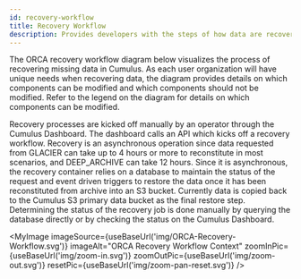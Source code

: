 ```yaml
---
id: recovery-workflow
title: Recovery Workflow
description: Provides developers with the steps of how data are recovered.
---
```



The ORCA recovery workflow diagram below visualizes the process of
recovering missing data in Cumulus. As each user organization will
have unique needs when recovering data, the diagram provides details
on which components can be modified and which components should not
be modified. Refer to the legend on the diagram for details on which
components can be modified.

Recovery processes are kicked off manually by an operator through
the Cumulus Dashboard. The dashboard calls an API which kicks off a
recovery workflow. Recovery is an asynchronous operation since data
requested from GLACIER can take up to 4 hours or more to reconstitute
in most scenarios, and DEEP_ARCHIVE can take 12 hours. 
Since it is asynchronous, the recovery container
relies on a database to maintain the status of the request and event
driven triggers to restore the data once it has been reconstituted
from archive into an S3 bucket. Currently data is copied back to the
Cumulus S3 primary data bucket as the final restore step. Determining
the status of the recovery job is done manually by querying the database
directly or by checking the status on the Cumulus Dashboard.

<MyImage
    imageSource={useBaseUrl('img/ORCA-Recovery-Workflow.svg')}
    imageAlt="ORCA Recovery Workflow Context"
    zoomInPic={useBaseUrl('img/zoom-in.svg')}
    zoomOutPic={useBaseUrl('img/zoom-out.svg')}
    resetPic={useBaseUrl('img/zoom-pan-reset.svg')}
/>
